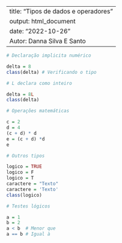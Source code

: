 --------------------------------------------------------------------------------
title: "Tipos de dados e operadores"
output: html_document
date: "2022-10-26"
Autor: Danna Silva E Santo
--------------------------------------------------------------------------------

```r
# Declaração implicita numérico

delta = 8
class(delta) # Verificando o tipo
```

```r
# L declara como inteiro

delta = 8L
class(delta)
```

```r
# Operações matemáticas

c = 2
d = 4
(c + d) * d
e = (c + d) *d
e
```

```r
# Outros tipos

logico = TRUE
logico = F
logico = T
caractere = "Texto"
caractere = 'Texto'
class(logico)
```

```r
# Testes lógicos 

a = 1
b = 2
a < b  # Menor que
a == b # Igual à
```

